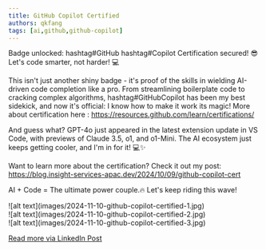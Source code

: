 ```yaml
---
title: GitHub Copilot Certified
authors: qkfang
tags: [ai,github,github-copilot]
---
```


Badge unlocked: hashtag#GitHub hashtag#Copilot Certification secured! 😎 Let's code smarter, not harder! 💻 

This isn't just another shiny badge - it's proof of the skills in wielding AI-driven code completion like a pro. From streamlining boilerplate code to cracking complex algorithms, hashtag#GitHubCopilot has been my best sidekick, and now it's official: I know how to make it work its magic! More about certification here : https://resources.github.com/learn/certifications/

And guess what? GPT-4o just appeared in the latest extension update in VS Code, with previews of Claude 3.5, o1, and o1-Mini. The AI ecosystem just keeps getting cooler, and I'm in for it! 💻✨

Want to learn more about the certification? Check it out my post: https://blog.insight-services-apac.dev/2024/10/09/github-copilot-cert

AI + Code = The ultimate power couple.🔥 Let's keep riding this wave!

<div className="img-grid">
  <div className="img-item">
    ![alt text](images/2024-11-10-github-copilot-certified-1.jpg)
  </div>
  <div className="img-item">
    ![alt text](images/2024-11-10-github-copilot-certified-2.jpg)
  </div>
  <div className="img-item">
    ![alt text](images/2024-11-10-github-copilot-certified-3.jpg)
  </div>
</div>

<a href="https://www.linkedin.com/posts/qkfang_github-copilot-githubcopilot-activity-7260624040908718080-4l6V" target="_blank">Read more via LinkedIn Post</a>


